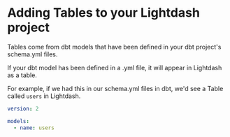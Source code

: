 
# Adding Tables to your Lightdash project

Tables come from dbt models that have been defined in your dbt project's schema.yml files.

If your dbt model has been defined in a .yml file, it will appear in Lightdash as a table.

For example, if we had this in our schema.yml files in dbt, we'd see a Table called `users` in Lightdash.

```yaml
version: 2

models:
  - name: users
```

